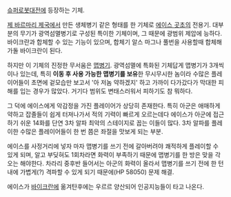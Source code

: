 [[슈퍼로봇대전]]에 등장하는 기체.

[[제 바르마리 제국]]에서 만든 생체병기 같은 형태를 한 기체로 [[에이스 곳초]]의 전용기. 대부분의 무기가 광역섬멸병기로 구성된 특이한 기체이며, 그 때문에 광범위 제압에 능하다. 바이크란과 합체할 수 있는 기능이 있으며, 합체기 알스 마그나 풀번을 사용할때 합체해 가돌 바이크란이 된다.

하지만 이 기체의 진정한 무서움은 [[맵병기]]. 광역섬멸에 특화된 기체답게 맵병기가 3개씩이나 있는데, 특히 '''이동 후 사용 가능한 맵병기를 보유'''한 무시무시한 놈이라 수많은 플레이어들이 초면에 겉모습만 보고서 '아 저놈 약하겠지' 하고 가까이 다가갔다가 막대한 피해를 입는 경우가 많았다. 거기다 범위도 변태스러워서 피하기도 참 뭐하다.

그 덕에 에이스에게 악감정을 가진 플레이어가 상당히 존재한다. 특히 아군은 애매하게 약하고 잡졸들이 쉽게 터져나가서 적의 기력이 빠르게 오르는데다 에이스가 아군에 접근하기 쉬운 14화를 단연 3차 알파 최악의 스테이지로 꼽는 이들이 많다. 3차 알파를 플레이한 수많은 플레이어들이 한 번 쯤은 좌절을 맛보게 되는 부분. 

에이스를 사정거리에 넣자 마자 맵병기를 쓰기 전에 갈아버려야 쾌적하게 플레이할 수 있게 되며, 알고 부딪혀도 1회차라면 화력이 부족하기 때문에 맵병기를 한 방은 맞을 각오는 해야한다. 차라리 중후반 들어서는 아군의 화력이 올라서 맵병기를 쓰기 전에 한 턴 내에 가볍게(?) 격파할 수 있게 되기 때문에(HP 58050) 문제 해결.

에이스가 [[바이크란]]에 옮겨탄후에는 우르르 양산되어 인공지능들이 타고 나온다.
